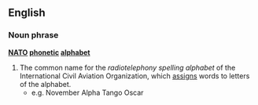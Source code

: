 ==English==
===Noun phrase===
{{wikipedia}}
'''[[NATO]] [[phonetic]] [[alphabet]]'''
#The common name for the ''radiotelephony spelling alphabet'' of the International Civil Aviation Organization, which [[assign]]s words to letters of the alphabet.
#* e.g. November Alpha Tango Oscar